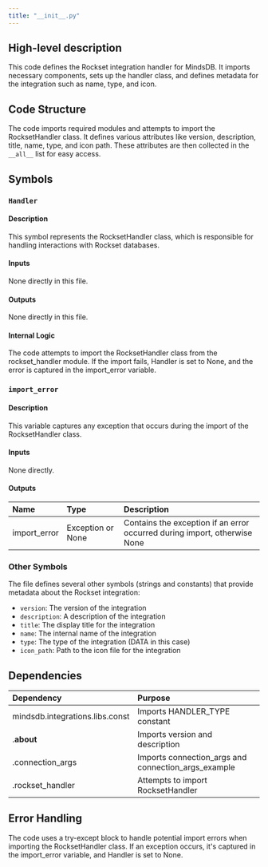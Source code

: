 ```yaml
---
title: "__init__.py"
---
```


## High-level description
This code defines the Rockset integration handler for MindsDB. It imports necessary components, sets up the handler class, and defines metadata for the integration such as name, type, and icon.

## Code Structure
The code imports required modules and attempts to import the RocksetHandler class. It defines various attributes like version, description, title, name, type, and icon path. These attributes are then collected in the `__all__` list for easy access.

## Symbols

### `Handler`
#### Description
This symbol represents the RocksetHandler class, which is responsible for handling interactions with Rockset databases.

#### Inputs
None directly in this file.

#### Outputs
None directly in this file.

#### Internal Logic
The code attempts to import the RocksetHandler class from the rockset_handler module. If the import fails, Handler is set to None, and the error is captured in the import_error variable.

### `import_error`
#### Description
This variable captures any exception that occurs during the import of the RocksetHandler class.

#### Inputs
None directly.

#### Outputs
| Name | Type | Description |
|:-----|:-----|:------------|
| import_error | Exception or None | Contains the exception if an error occurred during import, otherwise None |

### Other Symbols
The file defines several other symbols (strings and constants) that provide metadata about the Rockset integration:

- `version`: The version of the integration
- `description`: A description of the integration
- `title`: The display title for the integration
- `name`: The internal name of the integration
- `type`: The type of the integration (DATA in this case)
- `icon_path`: Path to the icon file for the integration

## Dependencies
| Dependency | Purpose |
|:-----------|:--------|
| mindsdb.integrations.libs.const | Imports HANDLER_TYPE constant |
| .__about__ | Imports version and description |
| .connection_args | Imports connection_args and connection_args_example |
| .rockset_handler | Attempts to import RocksetHandler |

## Error Handling
The code uses a try-except block to handle potential import errors when importing the RocksetHandler class. If an exception occurs, it's captured in the import_error variable, and Handler is set to None.